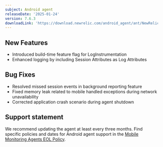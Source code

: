 ```yaml
---
subject: Android agent
releaseDate: '2025-01-24'
version: 7.6.3
downloadLink: 'https://download.newrelic.com/android_agent/ant/NewRelic_Android_Agent_7.6.3.zip'
---
```



## New Features
- Introduced build-time feature flag for LogInstrumentation
- Enhanced logging by including Session Attributes as Log Attributes

## Bug Fixes
- Resolved missed session events in background reporting feature
- Fixed memory leak related to mobile handled exceptions during network unavailability
- Corrected application crash scenario during agent shutdown


## Support statement

We recommend updating the agent at least every three months. Find specific policies and dates for Android agent support in the [Mobile Monitoring Agents EOL Policy](/docs/mobile-monitoring/new-relic-mobile/get-started/mobile-agents-eol-policy/#android-eol).
